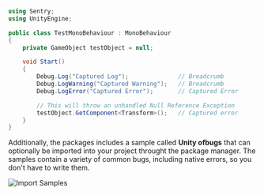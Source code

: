 ```csharp
using Sentry;
using UnityEngine;

public class TestMonoBehaviour : MonoBehaviour
{
    private GameObject testObject = null;

    void Start()
    {
        Debug.Log("Captured Log");              // Breadcrumb
        Debug.LogWarning("Captured Warning");   // Breadcrumb
        Debug.LogError("Captured Error");       // Captured Error

        // This will throw an unhandled Null Reference Exception
        testObject.GetComponent<Transform>();   // Captured error
    }
}
```

Additionally, the packages includes a sample called **Unity ofbugs** that can optionally be imported into your project throught the package manager. The samples contain a variety of common bugs, including native errors, so you don't have to write them.

![Import Samples](unity-package-samples.jpg)

